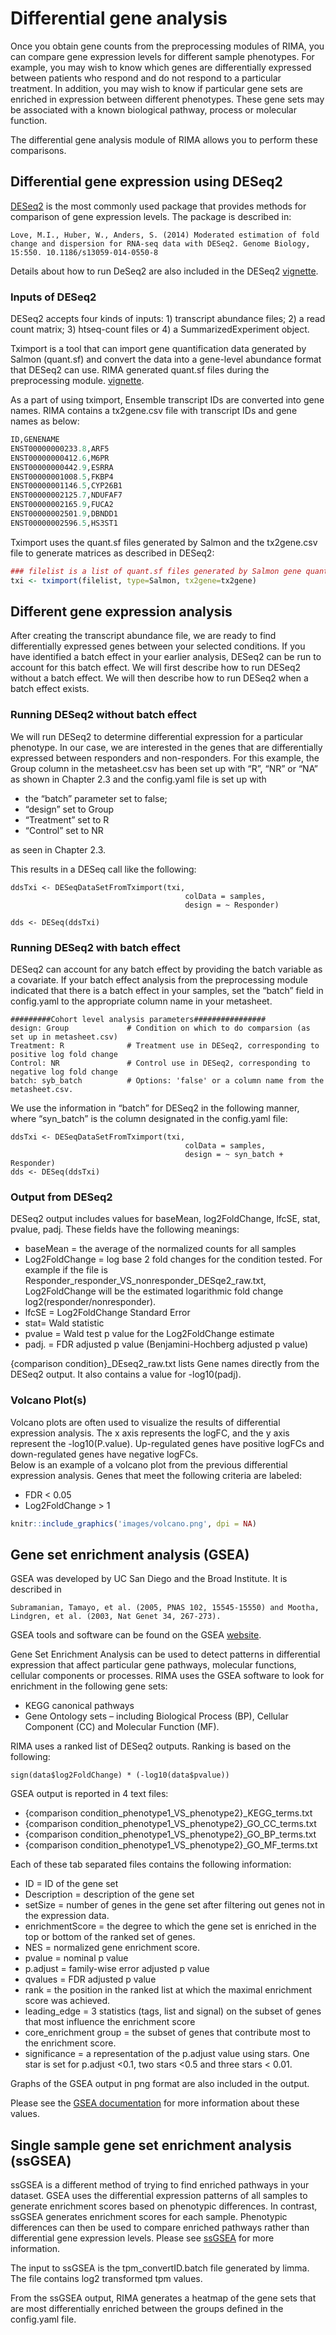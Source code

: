 # Differential gene analysis {#Differential}

Once you obtain gene counts from the preprocessing modules of RIMA, you can compare gene expression levels for different sample phenotypes.  For example, you may wish to know which genes are differentially expressed between patients who respond and do not respond to a particular treatment.  In addition, you may wish to know if particular gene sets are enriched in expression between different phenotypes. These gene sets may be associated with a known biological pathway, process or molecular function.   

The differential gene analysis module of RIMA allows you to perform these comparisons.


## Differential gene expression using DESeq2

<a href='https://genomebiology.biomedcentral.com/articles/10.1186/s13059-014-0550-8'>DESeq2</a> is the most commonly used package that provides methods for comparison of gene expression levels.  The package is described in:

    Love, M.I., Huber, W., Anders, S. (2014) Moderated estimation of fold change and dispersion for RNA-seq data with DESeq2. Genome Biology, 15:550. 10.1186/s13059-014-0550-8

Details about how to run DeSeq2 are also included in the DESeq2 
[vignette](https://bioconductor.org/packages/release/bioc/vignettes/DESeq2/inst/doc/DESeq2.html).

### Inputs of DESeq2
DESeq2 accepts four kinds of inputs: 1) transcript abundance files; 2) a read count matrix; 3) htseq-count files or 4) a SummarizedExperiment object. 

Tximport is a tool that can import gene quantification data generated by Salmon (quant.sf) and convert the data into a gene-level abundance format that DESeq2 can use. RIMA generated quant.sf files during the preprocessing module.   [vignette](https://bioconductor.org/packages/release/bioc/vignettes/DESeq2/inst/doc/DESeq2.html).

As a part of using tximport, Ensemble transcript IDs are converted into gene names.  RIMA contains a tx2gene.csv file with transcript IDs and gene names as below:
```r
ID,GENENAME
ENST00000000233.8,ARF5
ENST00000000412.6,M6PR
ENST00000000442.9,ESRRA
ENST00000001008.5,FKBP4
ENST00000001146.5,CYP26B1
ENST00000002125.7,NDUFAF7
ENST00000002165.9,FUCA2
ENST00000002501.9,DBNDD1
ENST00000002596.5,HS3ST1
```

Tximport uses the quant.sf files generated by Salmon and the tx2gene.csv file to generate matrices as described in DESeq2:

```r
### filelist is a list of quant.sf files generated by Salmon gene quantification.
txi <- tximport(filelist, type=Salmon, tx2gene=tx2gene)
```

## Different gene expression analysis
After creating the transcript abundance file, we are ready to find differentially expressed genes between your selected conditions. If you have identified a batch effect in your earlier analysis, DESeq2 can be run to account for this batch effect.  We will first describe how to run DESeq2 without a batch effect.  We will then describe how to run DESeq2 when a batch effect exists.

### Running DESeq2 without batch effect
We will run DESeq2 to determine differential expression for a particular phenotype.  In our case, we are interested in the genes that are differentially expressed between responders and non-responders.  For this example, the Group column in the metasheet.csv has been set up with "R", "NR" or "NA" as shown in Chapter 2.3 and the config.yaml file is set up with

  - the "batch" parameter set to false;
  - "design" set to Group
  - "Treatment" set to R
  - "Control" set to NR

as seen in Chapter 2.3.

This results in a DESeq call like the following:
```
ddsTxi <- DESeqDataSetFromTximport(txi,
                                       colData = samples,
                                       design = ~ Responder)

dds <- DESeq(ddsTxi)
```

### Running DESeq2 with batch effect
DESeq2 can account for any batch effect by providing the batch variable as a covariate. If your batch effect analysis from the preprocessing module indicated that there is a batch effect in your samples, set the "batch" field in config.yaml to the appropriate column name in your metasheet.

```
#########Cohort level analysis parameters################
design: Group             # Condition on which to do comparsion (as set up in metasheet.csv)
Treatment: R              # Treatment use in DESeq2, corresponding to positive log fold change
Control: NR               # Control use in DESeq2, corresponding to negative log fold change
batch: syb_batch          # Options: 'false' or a column name from the metasheet.csv.  
```

We use the information in "batch" for DESeq2 in the following manner, where "syn_batch" is the column designated in the config.yaml file:

```
ddsTxi <- DESeqDataSetFromTximport(txi,
                                       colData = samples,
                                       design = ~ syn_batch + Responder)
dds <- DESeq(ddsTxi)
```


### Output from DESeq2

DESeq2 output includes values for baseMean, log2FoldChange, lfcSE, stat, pvalue, padj. These fields have the following meanings:

  - baseMean = the average of the normalized counts for all samples
  - Log2FoldChange = log base 2 fold changes for the condition tested.  For example if the file is Responder_responder_VS_nonresponder_DESqe2_raw.txt, Log2FoldChange will be the estimated logarithmic fold change log2(responder/nonresponder).
  - lfcSE = Log2FoldChange Standard Error
  - stat= Wald statistic
  - pvalue = Wald test p value for the Log2FoldChange estimate
  - padj. = FDR adjusted p value (Benjamini-Hochberg adjusted p value)

{comparison condition}_DEseq2_raw.txt lists Gene names directly from the DESeq2 output.  It also contains a value for -log10(padj).

### Volcano Plot(s)
Volcano plots are often used to visualize the results of differential expression analysis.  The x axis represents the logFC, and the y axis represent the -log10(P.value). Up-regulated genes have positive logFCs and down-regulated genes have negative logFCs. \
Below is an example of a volcano plot from the previous differential expression analysis.  Genes that meet the following criteria are labeled:

  - FDR < 0.05
  - Log2FoldChange > 1

```r
knitr::include_graphics('images/volcano.png', dpi = NA)
```


## Gene set enrichment analysis (GSEA)

GSEA was developed by UC San Diego and the Broad Institute.  It is described in

    Subramanian, Tamayo, et al. (2005, PNAS 102, 15545-15550) and Mootha, Lindgren, et al. (2003, Nat Genet 34, 267-273).
  
GSEA tools and software can be found on the GSEA [website](https://www.gsea-msigdb.org/gsea/index.jsp).

Gene Set Enrichment Analysis can be used to detect patterns in differential expression that affect particular gene pathways, molecular functions, cellular components or processes.  RIMA uses the GSEA software to look for enrichment in the following gene sets:

  - KEGG canonical pathways
  - Gene Ontology sets -- including Biological Process (BP), Cellular Component (CC) and Molecular Function (MF).

RIMA uses a ranked list of DESeq2 outputs.  Ranking is based on the following:

```
sign(data$log2FoldChange) * (-log10(data$pvalue))
```

GSEA output is reported in 4 text files:

  - {comparison condition_phenotype1_VS_phenotype2}_KEGG_terms.txt
  - {comparison condition_phenotype1_VS_phenotype2}_GO_CC_terms.txt
  - {comparison condition_phenotype1_VS_phenotype2}_GO_BP_terms.txt
  - {comparison condition_phenotype1_VS_phenotype2}_GO_MF_terms.txt
  
Each of these tab separated files contains the following information:

  - ID = ID of the gene set
  - Description = description of the gene set
  - setSize = number of genes in the gene set after filtering out genes not in the expression data.
  - enrichmentScore = the degree to which the gene set is enriched in the top or bottom of the ranked set of genes.
  - NES = normalized gene enrichment score.  
  - pvalue = nominal p value
  - p.adjust = family-wise error adjusted p value
  - qvalues = FDR adjusted p value
  - rank = the position in the ranked list at which the maximal enrichment score was achieved.
  - leading_edge = 3 statistics (tags, list and signal) on the subset of genes that most influence the enrichment score
  - core_enrichment group = the subset of genes that contribute most to the enrichment score.
  - significance = a representation of the p.adjust value using stars.  One star is set for p.adjust <0.1, two stars <0.5 and three stars < 0.01.

Graphs of the GSEA output in png format are also included in the output.

Please see the [GSEA documentation](https://www.gsea-msigdb.org/gsea/doc/GSEAUserGuideFrame.html) for more information about these values.


## Single sample gene set enrichment analysis (ssGSEA)

ssGSEA is a different method of trying to find enriched pathways in your dataset.  GSEA uses the differential expression patterns of all samples to generate enrichment scores based on phenotypic differences.  In contrast, ssGSEA generates enrichment scores for each sample.  Phenotypic differences can then be used to compare enriched pathways rather than differential gene expression levels.  Please see [ssGSEA](https://gsea-msigdb.github.io/ssGSEA-gpmodule/v10/index.html) for more information.

The input to ssGSEA is the tpm_convertID.batch file generated by limma.  The file contains log2 transformed tpm values.

From the ssGSEA output, RIMA generates a heatmap of the gene sets that are most differentially enriched between the groups defined in the config.yaml file.

